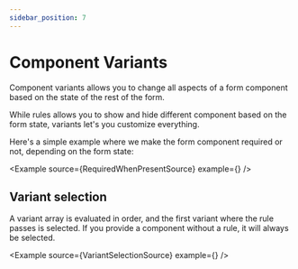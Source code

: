 ```yaml
---
sidebar_position: 7
---
```



# Component Variants

Component variants allows you to change all aspects of a form component based
on the state of the rest of the form.

While rules allows you to show and hide different component based on the form state,
variants let's you customize everything.

Here's a simple example where we make the form component required or not, depending
on the form state:

<Example source={RequiredWhenPresentSource} example={<RequiredWhenPresent />} />

## Variant selection

A variant array is evaluated in order, and the first variant where the rule passes
is selected. If you provide a component without a rule, it will always be selected.

<Example source={VariantSelectionSource} example={<VariantSelection />} />
